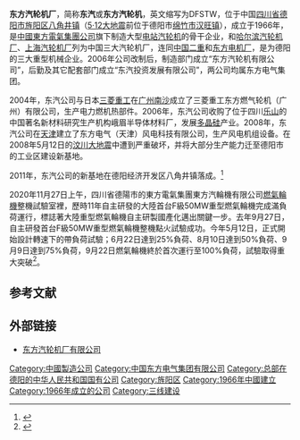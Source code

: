 '''东方汽轮机厂'''，简称'''东汽'''或'''东方汽轮机'''，英文缩写为DFSTW，位于中国[[四川省|四川省]][[德阳市|德阳市]][[旌阳区|旌阳区]][[八角井镇|八角井镇]]（[[5·12大地震|5·12大地震]]前位于德阳市[[绵竹市|绵竹市]][[汉旺镇|汉旺镇]]），成立于1966年，是[[中國東方電氣集團公司|中國東方電氣集團公司]]旗下制造大型[[电站|电站]][[汽轮机|汽轮机]]的骨干企业，和[[哈尔滨汽轮机厂|哈尔滨汽轮机厂]]、[[上海汽轮机厂|上海汽轮机厂]]列为中国三大汽轮机厂，连同[[中国二重|中国二重]]和[[东方电机厂|东方电机厂]]，是为德阳的三大重型机械企业。2006年公司改制后，制造部门成立“东方汽轮机有限公司”，后勤及其它配套部门成立“东汽投资发展有限公司”，两公司均属东方电气集团。

2004年，东汽公司与日本[[三菱重工|三菱重工]]在[[南沙区_(广州市)|广州南沙]]成立了三菱重工东方燃气轮机（广州）有限公司，生产电力燃机热部件。2006年，东汽公司收购了位于四川[[乐山|乐山]]的中国著名新材料研究生产机构峨眉半导体材料厂，发展[[多晶硅|多晶硅]]产业。2008年，东汽公司在[[天津|天津]]建立了东方电气（天津）风电科技有限公司，生产风电机组设备。在2008年5月12日的[[汶川大地震|汶川大地震]]中遭到严重破坏，并将大部分生产能力迁至德阳市的工业区建设新基地。

2011年，东汽公司的新基地在德阳经济开发区八角井镇落成。<ref>{{cite news|title=东方汽轮机厂汶川地震后顽强重生|url=http://www.chinadaily.com.cn/dfpd/2013jlwcwzn/2013-05/06/content_16487749.htm|accessdate=2018-04-14|publisher=中国日报|date=2013-05-06|archive-date=2018-04-14|archive-url=https://web.archive.org/web/20180414234001/http://www.chinadaily.com.cn/dfpd/2013jlwcwzn/2013-05/06/content_16487749.htm|dead-url=no}}</ref>

2020年11月27日上午，四川省德陽市的東方電氣集團東方汽輪機有限公司[[燃氣輪機|燃氣輪機]]整機試驗室裡，歷時11年自主研發的大陸首台F級50MW重型燃氣輪機完成滿負荷運行，標誌著大陸重型燃氣輪機自主研製國產化邁出關鍵一步。去年9月27日，自主研發首台F級50MW重型燃氣輪機整機點火試驗成功。今年5月12日，正式開始設計轉速下的帶負荷試驗；6月22日達到25%負荷、8月10日達到50%負荷、9月9日達到75%負荷，9月22日燃氣輪機終於首次運行至100%負荷，試驗取得重大突破<ref>{{cite news|title=首台50MW重型燃氣輪機 完成滿負荷運行|url=https://udn.com/news/story/7333/5077331|date=2020-12-09|publisher=聯合报|accessdate=2021-08-23|archive-date=2021-08-23|archive-url=https://web.archive.org/web/20210823052605/https://udn.com/news/story/7333/5077331}}</ref>。

==参考文献==
{{reflist}}

== 外部链接 ==
*[http://www.dfstw.com/ 东方汽轮机厂有限公司]{{Wayback|url=http://www.dfstw.com/ |date=20090302060118 }}

[[Category:中國製造公司|Category:中國製造公司]]
[[Category:中国东方电气集团有限公司|Category:中国东方电气集团有限公司]]
[[Category:总部在德阳的中华人民共和国国有公司|Category:总部在德阳的中华人民共和国国有公司]]
[[Category:旌阳区|Category:旌阳区]]
[[Category:1966年中國建立|Category:1966年中國建立]]
[[Category:1966年成立的公司|Category:1966年成立的公司]]
[[Category:三线建设|Category:三线建设]]